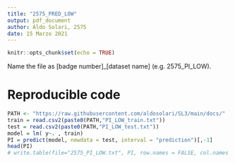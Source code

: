 ```yaml
---
title: "2575_PRED_LOW"
output: pdf_document
author: Aldo Solari, 2575
date: 15 Marzo 2021
---
```


```r
knitr::opts_chunk$set(echo = TRUE)
```

Name the file as [badge number]_[dataset name]  (e.g. 2575_PI_LOW). 

# Reproducible code

```r
PATH <- "https://raw.githubusercontent.com/aldosolari/SL3/main/docs/"
train = read.csv2(paste0(PATH,"PI_LOW_train.txt"))
test = read.csv2(paste0(PATH,"PI_LOW_test.txt"))
model = lm( y~. , train)
PI = predict(model, newdata = test, interval = "prediction")[,-1]
head(PI)
# write.table(file="2575_PI_LOW.txt", PI, row.names = FALSE, col.names = FALSE)
```

